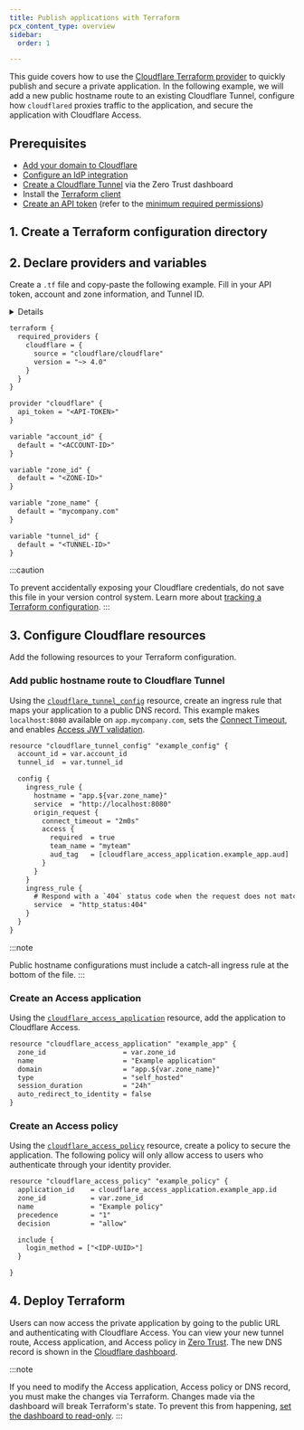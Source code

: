 ```yaml
---
title: Publish applications with Terraform
pcx_content_type: overview
sidebar:
  order: 1

---
```



This guide covers how to use the [Cloudflare Terraform provider](https://registry.terraform.io/providers/cloudflare/cloudflare/latest/docs) to quickly publish and secure a private application. In the following example, we will add a new public hostname route to an existing Cloudflare Tunnel, configure how `cloudflared` proxies traffic to the application, and secure the application with Cloudflare Access.

## Prerequisites

* [Add your domain to Cloudflare](/learning-paths/zero-trust-web-access/initial-setup/add-site/)
* [Configure an IdP integration](/learning-paths/zero-trust-web-access/initial-setup/configure-idp/)
* [Create a Cloudflare Tunnel](/learning-paths/zero-trust-web-access/connect-private-applications/create-tunnel/#create-a-tunnel) via the Zero Trust dashboard
* Install the [Terraform client](https://developer.hashicorp.com/terraform/tutorials/aws-get-started/install-cli)
* [Create an API token](https://developers.cloudflare.com/fundamentals/api/get-started/create-token/) (refer to the [minimum required permissions](/cloudflare-one/connections/connect-networks/deployment-guides/terraform/#3-create-a-cloudflare-api-token))

## 1. Create a Terraform configuration directory

<Render file="terraform/config-directory" product="cloudflare-one" />

## 2. Declare providers and variables

Create a `.tf` file and copy-paste the following example. Fill in your API token, account and zone information, and Tunnel ID.

<Details header="Find the Tunnel ID">

1. In [Zero Trust](https://one.dash.cloudflare.com/), go to **Networks** > **Tunnels**.
2. Select the tunnel name.
3. Copy the **Tunnel ID**.

</Details>

```txt
terraform {
  required_providers {
    cloudflare = {
      source = "cloudflare/cloudflare"
      version = "~> 4.0"
    }
  }
}

provider "cloudflare" {
  api_token = "<API-TOKEN>"
}

variable "account_id" {
  default = "<ACCOUNT-ID>"
}

variable "zone_id" {
  default = "<ZONE-ID>"
}

variable "zone_name" {
  default = "mycompany.com"
}

variable "tunnel_id" {
  default = "<TUNNEL-ID>"
}
```

:::caution

To prevent accidentally exposing your Cloudflare credentials, do not save this file in your version control system. Learn more about [tracking a Terraform configuration](/terraform/tutorial/track-history/).
:::

## 3. Configure Cloudflare resources

Add the following resources to your Terraform configuration.

### Add public hostname route to Cloudflare Tunnel

Using the [`cloudflare_tunnel_config`](https://registry.terraform.io/providers/cloudflare/cloudflare/latest/docs/resources/tunnel_config) resource, create an ingress rule that maps your application to a public DNS record. This example makes `localhost:8080` available on `app.mycompany.com`, sets the [Connect Timeout](/cloudflare-one/connections/connect-networks/configure-tunnels/cloudflared-parameters/origin-parameters/#connecttimeout), and enables [Access JWT validation](/cloudflare-one/connections/connect-networks/configure-tunnels/cloudflared-parameters/origin-parameters/#access).

```txt
resource "cloudflare_tunnel_config" "example_config" {
  account_id = var.account_id
  tunnel_id  = var.tunnel_id

  config {
    ingress_rule {
      hostname = "app.${var.zone_name}"
      service  = "http://localhost:8080"
      origin_request {
        connect_timeout = "2m0s"
        access {
          required  = true
          team_name = "myteam"
          aud_tag   = [cloudflare_access_application.example_app.aud]
        }
      }
    }
    ingress_rule {
      # Respond with a `404` status code when the request does not match any of the previous hostnames.
      service  = "http_status:404"
    }
  }
}
```

:::note

Public hostname configurations must include a catch-all ingress rule at the bottom of the file.
:::

### Create an Access application

Using the [`cloudflare_access_application`](https://registry.terraform.io/providers/cloudflare/cloudflare/latest/docs/resources/access_application) resource, add the application to Cloudflare Access.

```txt
resource "cloudflare_access_application" "example_app" {
  zone_id                   = var.zone_id
  name                      = "Example application"
  domain                    = "app.${var.zone_name}"
  type                      = "self_hosted"
  session_duration          = "24h"
  auto_redirect_to_identity = false
}
```

### Create an Access policy

Using the [`cloudflare_access_policy`](https://registry.terraform.io/providers/cloudflare/cloudflare/latest/docs/resources/access_application) resource, create a policy to secure the application. The following policy will only allow access to users who authenticate through your identity provider.

```txt
resource "cloudflare_access_policy" "example_policy" {
  application_id    = cloudflare_access_application.example_app.id
  zone_id           = var.zone_id
  name              = "Example policy"
  precedence        = "1"
  decision          = "allow"

  include {
    login_method = ["<IDP-UUID>"]
  }

}

```

## 4. Deploy Terraform

<Render file="terraform/deploy-terraform" product="cloudflare-one" />

Users can now access the private application by going to the public URL and authenticating with Cloudflare Access. You can view your new tunnel route, Access application, and Access policy in [Zero Trust](https://one.dash.cloudflare.com). The new DNS record is shown in the [Cloudflare dashboard](https://dash.cloudflare.com).

:::note

If you need to modify the Access application, Access policy or DNS record, you must make the changes via Terraform. Changes made via the dashboard will break Terraform's state. To prevent this from happening, [set the dashboard to read-only](/cloudflare-one/api-terraform/#set-dashboard-to-read-only).
:::
